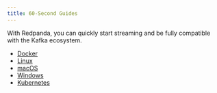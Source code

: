 ```yaml
---
title: 60-Second Guides
---
```


<head>
    <meta name="title" content="60-Second Guides | Redpanda Docs"/>
    <meta name="description" content="Quickly start streaming with Redpanda."/>
</head>

With Redpanda, you can quickly start streaming and be fully compatible with the Kafka ecosystem. 

- [Docker](./quick-start-docker)
- [Linux](./quick-start-linux)
- [macOS](./quick-start-macos)
- [Windows](./quick-start-windows)
- [Kubernetes](./kubernetes-qs-dev)
